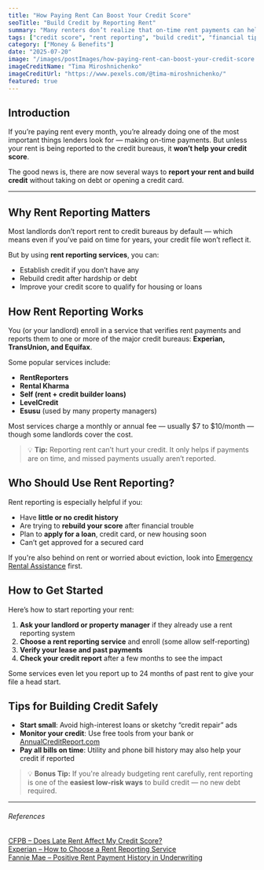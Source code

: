 ```yaml
---
title: "How Paying Rent Can Boost Your Credit Score"
seoTitle: "Build Credit by Reporting Rent"
summary: "Many renters don’t realize that on-time rent payments can help build their credit. Learn how rent reporting services work, who offers them, and how they can help you qualify for loans or better housing."
tags: ["credit score", "rent reporting", "build credit", "financial tips", "housing"]
category: ["Money & Benefits"]
date: "2025-07-20"
image: "/images/postImages/how-paying-rent-can-boost-your-credit-score.jpg"
imageCreditName: "Tima Miroshnichenko"
imageCreditUrl: "https://www.pexels.com/@tima-miroshnichenko/"
featured: true
---
```


## Introduction

If you’re paying rent every month, you’re already doing one of the most important things lenders look for — making on-time payments. But unless your rent is being reported to the credit bureaus, it **won’t help your credit score**.

The good news is, there are now several ways to **report your rent and build credit** without taking on debt or opening a credit card.

<AffiliateCtaBanner affiliate="boom" />

***

## Why Rent Reporting Matters

Most landlords don’t report rent to credit bureaus by default — which means even if you’ve paid on time for years, your credit file won’t reflect it.

But by using **rent reporting services**, you can:

- Establish credit if you don’t have any  
- Rebuild credit after hardship or debt  
- Improve your credit score to qualify for housing or loans

## How Rent Reporting Works

You (or your landlord) enroll in a service that verifies rent payments and reports them to one or more of the major credit bureaus: **Experian, TransUnion, and Equifax**.

Some popular services include:

- **RentReporters**  
- **Rental Kharma**  
- **Self (rent + credit builder loans)**  
- **LevelCredit**  
- **Esusu** (used by many property managers)

Most services charge a monthly or annual fee — usually $7 to $10/month — though some landlords cover the cost.

> 💡 **Tip:** Reporting rent can’t hurt your credit. It only helps if payments are on time, and missed payments usually aren’t reported.

## Who Should Use Rent Reporting?

Rent reporting is especially helpful if you:

- Have **little or no credit history**  
- Are trying to **rebuild your score** after financial trouble  
- Plan to **apply for a loan**, credit card, or new housing soon  
- Can’t get approved for a secured card

If you're also behind on rent or worried about eviction, look into [Emergency Rental Assistance](./emergency-rental-assistance-what-it-is-and-how-to-apply-before-it-s-gone) first.

## How to Get Started

Here’s how to start reporting your rent:

1. **Ask your landlord or property manager** if they already use a rent reporting system  
2. **Choose a rent reporting service** and enroll (some allow self-reporting)  
3. **Verify your lease and past payments**  
4. **Check your credit report** after a few months to see the impact

Some services even let you report up to 24 months of past rent to give your file a head start.

## Tips for Building Credit Safely

- **Start small**: Avoid high-interest loans or sketchy “credit repair” ads  
- **Monitor your credit**: Use free tools from your bank or [AnnualCreditReport.com](https://www.annualcreditreport.com/)  
- **Pay all bills on time**: Utility and phone bill history may also help your credit if reported

> 💡 **Bonus Tip:** If you're already budgeting rent carefully, rent reporting is one of the **easiest low-risk ways** to build credit — no new debt required.

***

###### References

<div className="references">
<a href="https://www.consumerfinance.gov/ask-cfpb/does-late-rent-affect-my-credit-score-en-1815/" target="_blank" rel="noopener noreferrer">CFPB – Does Late Rent Affect My Credit Score?</a><br />
<a href="https://www.experian.com/blogs/ask-experian/how-to-choose-rent-reporting-service/" target="_blank" rel="noopener noreferrer">Experian – How to Choose a Rent Reporting Service</a><br />
<a href="https://singlefamily.fanniemae.com/applications-technology/desktop-underwriter-desktop-originator/positive-rent-payments" target="_blank" rel="noopener noreferrer">Fannie Mae – Positive Rent Payment History in Underwriting</a>
</div>
